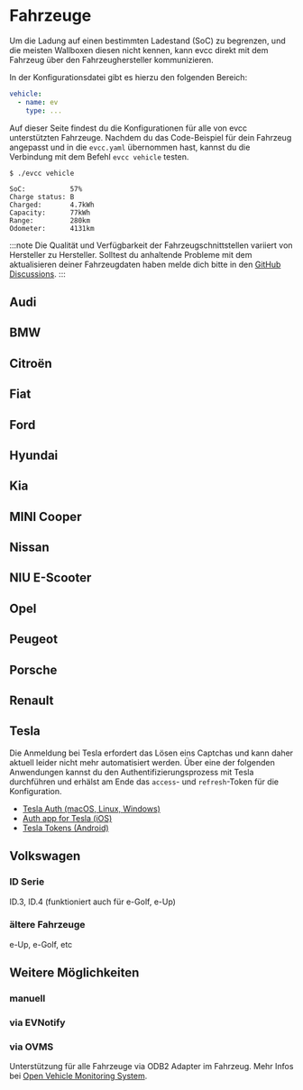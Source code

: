 
# Fahrzeuge

Um die Ladung auf einen bestimmten Ladestand (SoC) zu begrenzen, und die meisten Wallboxen diesen nicht kennen, kann evcc direkt mit dem Fahrzeug über den Fahrzeughersteller kommunizieren.

In der Konfigurationsdatei gibt es hierzu den folgenden Bereich:

```yaml
vehicle:
  - name: ev
    type: ...
```

Auf dieser Seite findest du die Konfigurationen für alle von evcc unterstützten Fahrzeuge.
Nachdem du das Code-Beispiel für dein Fahrzeug angepasst und in die `evcc.yaml` übernommen hast, kannst du die Verbindung mit dem Befehl `evcc vehicle` testen.

```
$ ./evcc vehicle

SoC:           57%
Charge status: B
Charged:       4.7kWh
Capacity:      77kWh
Range:         280km
Odometer:      4131km
```

:::note
Die Qualität und Verfügbarkeit der Fahrzeugschnittstellen variiert von Hersteller zu Hersteller. Solltest du anhaltende Probleme mit dem aktualisieren deiner Fahrzeugdaten haben melde dich bitte in den [GitHub Discussions](https://github.com/evcc-io/evcc/discussions).
:::

## Audi

<Config part="vehicles" file="audi" />

## BMW

<Config part="vehicles" file="bmw" />

## Citroën

<Config part="vehicles" file="citroen" />

## Fiat

<Config part="vehicles" file="fiat" />

## Ford

<Config part="vehicles" file="ford" />

## Hyundai

<Config part="vehicles" file="hyundai" />

## Kia

<Config part="vehicles" file="kia" />

## MINI Cooper

<Config part="vehicles" file="mini" />

## Nissan

<Config part="vehicles" file="nissan" />

## NIU E-Scooter

<Config part="vehicles" file="niu" />

## Opel

<Config part="vehicles" file="opel" />

## Peugeot

<Config part="vehicles" file="peugeot" />

## Porsche

<Config part="vehicles" file="porsche" />

## Renault

<Config part="vehicles" file="renault" />

## Tesla

Die Anmeldung bei Tesla erfordert das Lösen eins Captchas und kann daher aktuell leider nicht mehr automatisiert werden.
Über eine der folgenden Anwendungen kannst du den Authentifizierungsprozess mit Tesla durchführen und erhälst am Ende das `access`- und `refresh`-Token für die Konfiguration.

- [Tesla Auth (macOS, Linux, Windows)](https://github.com/adriankumpf/tesla_auth)
- [Auth app for Tesla (iOS)](https://apps.apple.com/us/app/auth-app-for-tesla/id1552058613#?platform=iphone)
- [Tesla Tokens (Android)](https://play.google.com/store/apps/details?id=net.leveugle.teslatokens)

<Config part="vehicles" file="tesla" />

## Volkswagen

### ID Serie

ID.3, ID.4 (funktioniert auch für e-Golf, e-Up)

<Config part="vehicles" file="id" />

### ältere Fahrzeuge

e-Up, e-Golf, etc

<Config part="vehicles" file="vw" />

## Weitere Möglichkeiten

### manuell

<Config part="vehicles" file="custom" />

### via EVNotify

<Config part="vehicles" file="custom-http-evnotify" />

### via OVMS

Unterstützung für alle Fahrzeuge via ODB2 Adapter im Fahrzeug. Mehr Infos bei [Open Vehicle Monitoring System](http://api.openvehicles.com).

<Config part="vehicles" file="ovms" />
